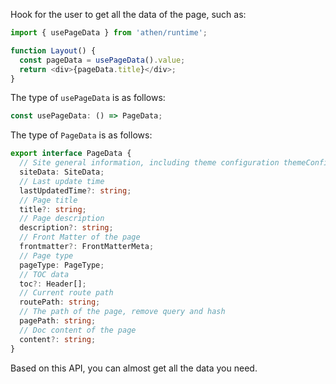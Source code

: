 Hook for the user to get all the data of the page, such as:

```ts
import { usePageData } from 'athen/runtime';

function Layout() {
  const pageData = usePageData().value;
  return <div>{pageData.title}</div>;
}
```

The type of `usePageData` is as follows:

```ts
const usePageData: () => PageData;
```

The type of `PageData` is as follows:

```ts
export interface PageData {
  // Site general information, including theme configuration themeConfig information
  siteData: SiteData;
  // Last update time
  lastUpdatedTime?: string;
  // Page title
  title?: string;
  // Page description
  description?: string;
  // Front Matter of the page
  frontmatter?: FrontMatterMeta;
  // Page type
  pageType: PageType;
  // TOC data
  toc?: Header[];
  // Current route path
  routePath: string;
  // The path of the page, remove query and hash
  pagePath: string;
  // Doc content of the page
  content?: string;
}
```

Based on this API, you can almost get all the data you need.
